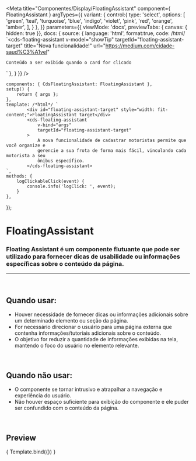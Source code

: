 
<Meta
	title="Componentes/Display/FloatingAssistant"
	component={ FloatingAssistant }
	argTypes={{
		variant: {
			control:{
				type: 'select',
				options: [
					'green',
					'teal',
					'turquoise',
					'blue',
					'indigo',
					'violet',
					'pink',
					'red',
					'orange',
					'amber',
				],
			}
		},
	}}
	parameters={{
		viewMode: 'docs',
		previewTabs: { canvas: { hidden: true }},
		docs: {
			source: {
				language: 'html',
				format:true,
				code: /*html*/ 
`<cds-floating-assistant
	v-model="showTip"
	targetId="floating-assistant-target"
	title="Nova funcionalidade!"
	url="https://medium.com/cidade-saud%C3%A1vel"
>
	Conteúdo a ser exibido quando o card for clicado
</cds-floating-assistant>`
},
		}
	}}
/>

	components: { CdsFloatingAssistant: FloatingAssistant },
	setup() {
		return { args };
	},
	template: /*html*/ `
			<div id="floating-assistant-target" style="width: fit-content;">FloatingAssistant target</div>
			<cds-floating-assistant
				v-bind="args"
				targetId="floating-assistant-target"
			>
				A nova funcionalidade de cadastrar motoristas permite que você organize e
				gerencie a sua frota de forma mais fácil, vinculando cada motorista a seu
				ônibus específico.
			</cds-floating-assistant>
	`,
	methods: {
		logClickableClick(event) {
			console.info('logClick: ', event);
		}
	},
});

# FloatingAssistant

### Floating Assistant é um componente flutuante que pode ser utilizado para fornecer dicas de usabilidade ou informações específicas sobre o conteúdo da página.
---
<br />

## Quando usar:
- Houver necessidade de fornecer dicas ou informações adicionais sobre um determinado elemento ou seção da página.
- For necessário direcionar o usuário para uma página externa que contenha informações/tutoriais adicionais sobre o conteúdo.
- O objetivo for reduzir a quantidade de informações exibidas na tela, mantendo o foco do usuário no elemento relevante.


<br />

## Quando não usar:
- O componente se tornar intrusivo e atrapalhar a navegação e experiência do usuário.
- Não houver espaço suficiente para exibição do componente e ele puder ser confundido com o conteúdo da página.

<br />

## Preview

<Canvas>
	<Story
		name="FloatingAssistant"
		args={{
			modelValue: true,
			url: 'https://medium.com/cidade-saud%C3%A1vel',
		}}
	>
		{ Template.bind({}) }
	</Story>
</Canvas>

<ArgsTable story="FloatingAssistant" />
